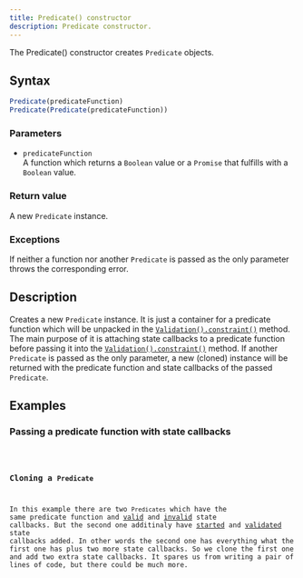 ```yaml
---
title: Predicate() constructor
description: Predicate constructor.
---
```



The Predicate() constructor creates `Predicate` objects.

## Syntax

```js
Predicate(predicateFunction)
Predicate(Predicate(predicateFunction))
```

### Parameters

- `predicateFunction`
<br/> A function which returns a `Boolean` value or a `Promise` that fulfills with a `Boolean` value.

### Return value

A new `Predicate` instance. 

### Exceptions

If neither a function nor another `Predicate` is passed as the only parameter throws the corresponding error.

## Description

Creates a new `Predicate` instance. It is just a container for a predicate function which will be unpacked in the [`Validation().constraint()`](/api/validation/instance-methods/constraint) method. The main purpose of it is attaching state callbacks to a predicate function before passing it into the [`Validation().constraint()`](/api/validation/instance-methods/constraint) method. If another `Predicate` is passed as the only parameter, a new (cloned) instance will be returned with the predicate function and state callbacks of the passed `Predicate`. 

## Examples

### Passing a predicate function with state callbacks

<Code code={passCallbacksExample} lang='js' />

### Cloning a `Predicate`

In this example there are two `Predicates` which have the same predicate function and [valid](/api/predicate/instance-methods/valid) and [invalid](/api/predicate/instance-methods/invalid) state callbacks. But the second one additinaly have [started](/api/predicate/instance-methods/started) and [validated](/api/predicate/instance-methods/validated) state callbacks added. In other words the second one has everything what the first one has plus two more state callbacks. So we clone the first one and add two extra state callbacks. It spares us from writing a pair of lines of code, but there could be much more.

<Code code={clonePredicateExample} lang='js' />